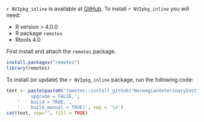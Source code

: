 `r NVIpkg_inline`  is available at [GitHub](https://github.com/NorwegianVeterinaryInstitute). 
To install `r NVIpkg_inline` you will need:

- R version > 4.0.0
- R package `remotes`
- Rtools 4.0

First install and attach the `remotes` package.  

``` r
install.packages("remotes")
library(remotes)
```

To install (or update) the `r NVIpkg_inline` package, run the following code:

``` r
text <- paste(paste0('remotes::install_github("NorwegianVeterinaryInstitute/', NVIpkg, '",'), 
	'    upgrade = FALSE,', 
	'    build = TRUE,',
	'    build_manual = TRUE)', sep = '\n')
cat(text, sep="", fill = TRUE)
```
